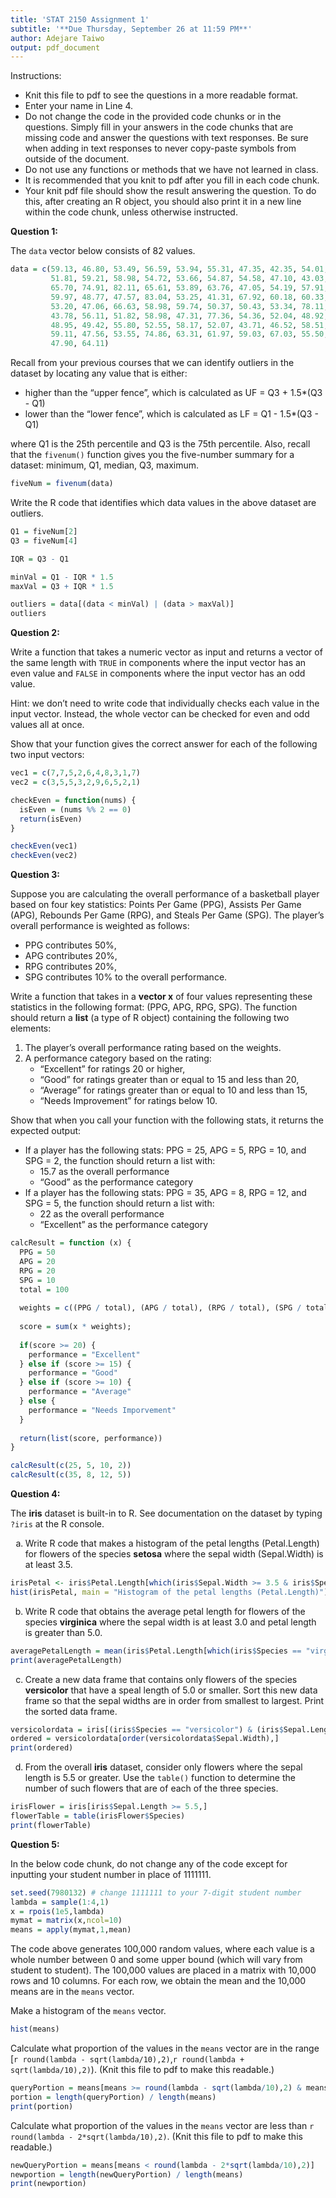 ```yaml
---
title: 'STAT 2150 Assignment 1'
subtitle: '**Due Thursday, September 26 at 11:59 PM**'
author: Adejare Taiwo
output: pdf_document
---
```


Instructions:

* Knit this file to pdf to see the questions in a more readable format.
* Enter your name in Line 4.
* Do not change the code in the provided code chunks or in the questions. Simply fill in your answers in the code chunks that are missing code and answer the questions with text responses. Be sure when adding in text responses to never copy-paste symbols from outside of the document.
* Do not use any functions or methods that we have not learned in class.
* It is recommended that you knit to pdf after you fill in each code chunk.
* Your knit pdf file should show the result answering the question. To do this, after creating an R object, you should also print it in a new line within the code chunk, unless otherwise instructed.


**Question 1:**

The `data` vector below consists of 82 values.
```r
data = c(59.13, 46.80, 53.49, 56.59, 53.94, 55.31, 47.35, 42.35, 54.01, 53.87,
         51.81, 59.21, 58.98, 54.72, 53.66, 54.87, 54.58, 47.10, 43.03, 54.38,
         65.70, 74.91, 82.11, 65.61, 53.89, 63.76, 47.05, 54.19, 57.91, 43.78,
         59.97, 48.77, 47.57, 83.04, 53.25, 41.31, 67.92, 60.18, 60.33, 55.03,
         53.20, 47.06, 66.63, 58.98, 59.74, 50.37, 50.43, 53.34, 78.11, 51.40,
         43.78, 56.11, 51.82, 58.98, 47.31, 77.36, 54.36, 52.04, 48.92, 47.54,
         48.95, 49.42, 55.80, 52.55, 58.17, 52.07, 43.71, 46.52, 58.51, 72.01,
         59.11, 47.56, 53.55, 74.86, 63.31, 61.97, 59.03, 67.03, 55.50, 42.12,
         47.90, 64.11)
```

Recall from your previous courses that we can identify outliers in the dataset by locating any value that is either:

* higher than the "upper fence", which is calculated as UF = Q3 + 1.5*(Q3 - Q1)
* lower than the "lower fence", which is calculated as LF = Q1 - 1.5*(Q3 - Q1)

where Q1 is the 25th percentile and Q3 is the 75th percentile. Also, recall that the `fivenum()` function gives you the five-number summary for a dataset: minimum, Q1, median, Q3, maximum.

```r
fiveNum = fivenum(data)
```

Write the R code that identifies which data values in the above dataset are outliers.

```r
Q1 = fiveNum[2] 
Q3 = fiveNum[4]

IQR = Q3 - Q1

minVal = Q1 - IQR * 1.5
maxVal = Q3 + IQR * 1.5

outliers = data[(data < minVal) | (data > maxVal)]
outliers
```

\newpage

**Question 2:**

Write a function that takes a numeric vector as input and returns a vector of the same length with `TRUE` in components where the input vector has an even value and `FALSE` in components where the input vector has an odd value.

Hint: we don't need to write code that individually checks each value in the input vector. Instead, the whole vector can be checked for even and odd values all at once.

Show that your function gives the correct answer for each of the following two input vectors:

```r
vec1 = c(7,7,5,2,6,4,8,3,1,7)
vec2 = c(3,5,5,3,2,9,6,5,2,1)
```

```r
checkEven = function(nums) {
  isEven = (nums %% 2 == 0)
  return(isEven)
}

checkEven(vec1)
checkEven(vec2)
```


**Question 3:**

Suppose you are calculating the overall performance of a basketball player based on four key statistics: Points Per Game (PPG), Assists Per Game (APG), Rebounds Per Game (RPG), and Steals Per Game (SPG). The player's overall performance is weighted as follows:

* PPG contributes 50%,
* APG contributes 20%,
* RPG contributes 20%,
* SPG contributes 10% to the overall performance.

Write a function that takes in a **vector x** of four values representing these statistics in the following format: (PPG, APG, RPG, SPG). The function should return a **list** (a type of R object) containing the following two elements:

1. The player's overall performance rating based on the weights.
2. A performance category based on the rating:
    * "Excellent" for ratings 20 or higher,
    * "Good" for ratings greater than or equal to 15 and less than 20,
    * "Average" for ratings greater than or equal to 10 and less than 15,
    * "Needs Improvement" for ratings below 10.

Show that when you call your function with the following stats, it returns the expected output:

* If a player has the following stats: PPG = 25, APG = 5, RPG = 10, and SPG = 2, the function should return a list with:
    * 15.7 as the overall performance
    * "Good" as the performance category
* If a player has the following stats: PPG = 35, APG = 8, RPG = 12, and SPG = 5, the function should return a list with:
    * 22 as the overall performance
    * "Excellent" as the performance category

```r
calcResult = function (x) {
  PPG = 50
  APG = 20
  RPG = 20
  SPG = 10
  total = 100
  
  weights = c((PPG / total), (APG / total), (RPG / total), (SPG / total))
  
  score = sum(x * weights);
  
  if(score >= 20) {
    performance = "Excellent"
  } else if (score >= 15) {
    performance = "Good"
  } else if (score >= 10) {
    performance = "Average"
  } else {
    performance = "Needs Imporvement"
  }
  
  return(list(score, performance))
}

calcResult(c(25, 5, 10, 2))
calcResult(c(35, 8, 12, 5))
```


\newpage
**Question 4:**

The **iris** dataset is built-in to R. See documentation on the dataset by typing `?iris` at the R console.

(a) Write R code that makes a histogram of the petal lengths (Petal.Length) for flowers of the species **setosa** where the sepal width (Sepal.Width) is at least 3.5.

```r
irisPetal <- iris$Petal.Length[which(iris$Sepal.Width >= 3.5 & iris$Species == "setosa")]
hist(irisPetal, main = "Histogram of the petal lengths (Petal.Length)")
```

(b) Write R code that obtains the average petal length for flowers of the species **virginica** where the sepal width is at least 3.0 and petal length is greater than 5.0.

```r
averagePetalLength = mean(iris$Petal.Length[which(iris$Species == "virginica" & iris$Sepal.Width >= 3.0)])
print(averagePetalLength)
```


(c) Create a new data frame that contains only flowers of the species **versicolor** that have a speal length of 5.0 or smaller. Sort this new data frame so that the sepal widths are in order from smallest to largest. Print the sorted data frame.

```r
versicolordata = iris[(iris$Species == "versicolor") & (iris$Sepal.Length <= 5.0),]
ordered = versicolordata[order(versicolordata$Sepal.Width),]
print(ordered)
```


(d) From the overall **iris** dataset, consider only flowers where the sepal length is 5.5 or greater. Use the `table()` function to determine the number of such flowers that are of each of the three species.

```r
irisFlower = iris[iris$Sepal.Length >= 5.5,]
flowerTable = table(irisFlower$Species)
print(flowerTable)
```


**Question 5:**

In the below code chunk, do not change any of the code except for inputting your student number in place of 1111111.

```r
set.seed(7980132) # change 1111111 to your 7-digit student number
lambda = sample(1:4,1)
x = rpois(1e5,lambda)
mymat = matrix(x,ncol=10)
means = apply(mymat,1,mean)
```

The code above generates 100,000 random values, where each value is a whole number between 0 and some upper bound (which will vary from student to student). The 100,000 values are placed in a matrix with 10,000 rows and 10 columns. For each row, we obtain the mean and the 10,000 means are in the `means` vector.

Make a histogram of the `means` vector.

```r
hist(means)
```

Calculate what proportion of the values in the `means` vector are in the range [`r round(lambda - sqrt(lambda/10),2)`,`r round(lambda + sqrt(lambda/10),2)`). (Knit this file to pdf to make this readable.)
 
```r
queryPortion = means[means >= round(lambda - sqrt(lambda/10),2) & means <= round(lambda + sqrt(lambda/10),2)]
portion = length(queryPortion) / length(means)
print(portion)
```

Calculate what proportion of the values in the `means` vector are less than `r round(lambda - 2*sqrt(lambda/10),2)`. (Knit this file to pdf to make this readable.)

```r
newQueryPortion = means[means < round(lambda - 2*sqrt(lambda/10),2)]
newportion = length(newQueryPortion) / length(means)
print(newportion)
```
